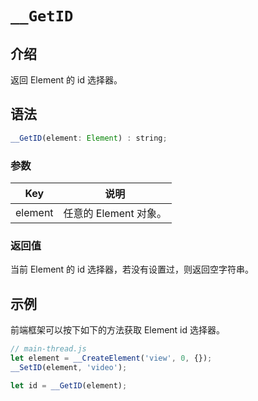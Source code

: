 # `__GetID`

## 介绍

返回 Element 的 id 选择器。

## 语法

```jsx
__GetID(element: Element) : string;
```

### 参数

|   Key   | 说明                  |
| :-----: | --------------------- |
| element | 任意的 Element 对象。 |

### 返回值

当前 Element 的 id 选择器，若没有设置过，则返回空字符串。

## 示例

前端框架可以按下如下的方法获取 Element id 选择器。

```jsx
// main-thread.js
let element = __CreateElement('view', 0, {});
__SetID(element, 'video');

let id = __GetID(element);
```
